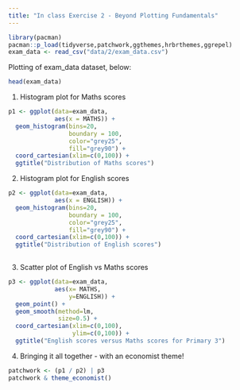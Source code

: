```yaml
---
title: "In class Exercise 2 - Beyond Plotting Fundamentals"
---
```


```r
library(pacman)
pacman::p_load(tidyverse,patchwork,ggthemes,hrbrthemes,ggrepel)
exam_data <- read_csv("data/2/exam_data.csv")
```

Plotting of exam_data dataset, below:

```r
head(exam_data)
```

1.  Histogram plot for Maths scores

```r
p1 <- ggplot(data=exam_data, 
             aes(x = MATHS)) +
  geom_histogram(bins=20, 
                 boundary = 100,
                 color="grey25", 
                 fill="grey90") + 
  coord_cartesian(xlim=c(0,100)) +
  ggtitle("Distribution of Maths scores")
```

2.  Histogram plot for English scores

```r
p2 <- ggplot(data=exam_data, 
             aes(x = ENGLISH)) +
  geom_histogram(bins=20, 
                 boundary = 100,
                 color="grey25", 
                 fill="grey90") +
  coord_cartesian(xlim=c(0,100)) +
  ggtitle("Distribution of English scores")
  
```

3.  Scatter plot of English vs Maths scores

```r
p3 <- ggplot(data=exam_data, 
             aes(x= MATHS, 
                 y=ENGLISH)) +
  geom_point() +
  geom_smooth(method=lm, 
              size=0.5) +  
  coord_cartesian(xlim=c(0,100),
                  ylim=c(0,100)) +
  ggtitle("English scores versus Maths scores for Primary 3")

```

4.  Bringing it all together - with an economist theme!

```r
patchwork <- (p1 / p2) | p3
patchwork & theme_economist()
```
